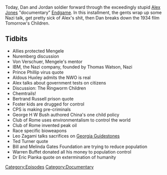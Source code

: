 {{DEFAULTSORT:
    #_EPISODE_0130D:Endgame, Part 4
}}{{Episode
    | title           = Endgame, Part 4
    | caption         = Listen to this episode on [https://knowledgefight.libsyn.com/knowledge-fight-endgame-part-4 Libsyn] [https://open.spotify.com/episode/73PeVuNgsl0hRyvCtjI4hC Spotify], Read the [[Transcript/130D: Endgame, Part 4|Unofficial Transcript]]
    | episodeNumber   = 130D
    | length          = 01:39:37
    | airDate         = February 22, 2018
    | episodeType     = [[:Category:Documentary|Documentary]]
    | appearance      = [[Josef Mengele]], [[Otmar Freiherr von Verschuer]], [[Thomas Watson]], [[Aldous Huxley]], [[George H W Bush]], [[Leo Zagami]], [[Bill Gates]], [[Melinda Gates]], [[Warren Buffett]], [[Dr Eric Pianka]]
    | previousEpisode = [[130C: Endgame, Part 3]]
    | nextEpisode     = [[130E: Endgame, Part 5]]
}}

{{Stub}}

Today, Dan and Jordan soldier forward through the exceedingly stupid [[Alex Jones]] "documentary" [[Endgame]]. In this installment, the gents wrap up some Nazi talk, get pretty sick of Alex's shit, then Dan breaks down the 1934 film Tomorrow's Children.

==Tidbits==

*Allies protected Mengele
*Nuremberg discussion
*Von Verschuer, Mengele's mentor
*IBM, the Nazi company, founded by Thomas Watson, Nazi
*Prince Phillip virus quote
*Aldous Huxley admits the NWO is real
*Alex talks about government tests on citizens
*Discussion: The Ringworm Children
*Chemtrails!
*Bertrand Russell prison quote
*Foster kids are drugged for control
*CPS is making pre-criminals
*George H W Bush authored China's one child policy
*Club of Rome uses environmentalism to control the world
*Club of Rome invented peak oil
*Race specific bioweapons
*Leo Zagami talks sacrifices on [[Georgia Guidestones]]
*Ted Turner quote
*Bill and Melinda Gates Foundation are trying to reduce population
*Warren Buffet donated all his money to population control
*Dr Eric Pianka quote on extermination of humanity

[[Category:Episodes]]
[[Category:Documentary]]

